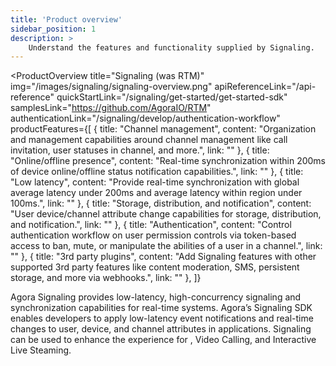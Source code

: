 ```yaml
---
title: 'Product overview'
sidebar_position: 1
description: >
    Understand the features and functionality supplied by Signaling.
---
```



<ProductOverview
  title="Signaling (was RTM)"
  img="/images/signaling/signaling-overview.png"
  apiReferenceLink="/api-reference"
  quickStartLink="/signaling/get-started/get-started-sdk"
  samplesLink="https://github.com/AgoraIO/RTM"
  authenticationLink="/signaling/develop/authentication-workflow"
  productFeatures={[
    {
      title: "Channel management",
      content: "Organization and management capabilities around channel management like call invitation, user statuses in channel, and more.",
      link: ""
    },
    {
      title: "Online/offline presence",
      content: "Real-time synchronization within 200ms of device online/offline status notification capabilities.",
      link: ""
    },
    {
      title: "Low latency",
      content: "Provide real-time synchronization with global average latency under 200ms and average latency within region under 100ms.",
      link: ""
    },
    {
      title: "Storage, distribution, and notification",
      content: "User device/channel attribute change capabilities for storage, distribution, and notification.",
      link: ""
    },
    {
      title: "Authentication",
      content: "Control authentication workflow on user permission controls via token-based access to ban, mute, or manipulate the abilities of a user in a channel.",
      link: ""
    },
    {
      title: "3rd party plugins",
      content: "Add Signaling features with other supported 3rd party features like content moderation, SMS, persistent storage, and more via webhooks.",
      link: ""
    },
  ]}

>

Agora Signaling provides low-latency, high-concurrency signaling and synchronization capabilities for real-time systems. Agora’s Signaling SDK enables developers to apply low-latency event notifications and real-time changes to user, device, and channel attributes in applications. Signaling can be used to enhance the experience for <Vg k="AUDIO" />, Video Calling, and Interactive Live Steaming.



</ProductOverview>